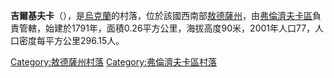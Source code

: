 {{coord|47|25|51|N|29|43|41|E|scale:30000|display=title}}

'''吉爾基夫卡'''（{{lang-uk|Гірківка}}），是[[烏克蘭|烏克蘭]]的村落，位於該國西南部[[敖德薩州|敖德薩州]]，由[[弗倫濟夫卡區|弗倫濟夫卡區]]負責管轄，始建於1791年，面積0.26平方公里，海拔高度90米，2001年人口77，人口密度每平方公里296.15人。

{{DEFAULTSORT:Гірківка}}
[[Category:敖德薩州村落|Category:敖德薩州村落]]
[[Category:弗倫濟夫卡區村落|Category:弗倫濟夫卡區村落]]


{{Odessa-geo-stub}}